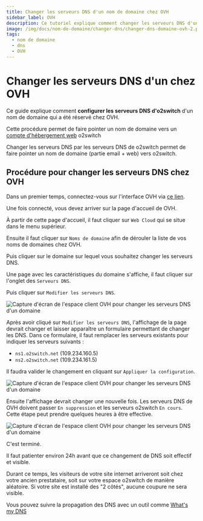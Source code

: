 ```yaml
---
title: Changer les serveurs DNS d'un nom de domaine chez OVH
sidebar_label: OVH
description: Ce tutoriel explique comment changer les serveurs DNS d'un nom de domaine géré chez OVH
image: /img/docs/nom-de-domaine/changer-dns/changer-dns-domaine-ovh-2.png
tags:
  - nom de domaine
  - dns
  - OVH
---
```

# Changer les serveurs DNS d'un chez OVH

Ce guide explique comment **configurer les serveurs DNS d'o2switch** d'un nom de domaine qui a été réservé chez OVH.

Cette procédure permet de faire pointer un nom de domaine vers un [compte d'hébergement
web](https://www.o2switch.fr/hebergement-illimite/) o2switch

Changer les serveurs DNS par les serveurs DNS de o2switch permet de faire pointer un nom de domaine (partie email + web)
vers o2switch.

## Procédure pour changer les serveurs DNS chez OVH

Dans un premier temps, connectez-vous sur l'interface OVH via [ce
lien](https://www.ovh.com/auth/?onsuccess=https%3A//www.ovh.com/manager&amp;ovhSubsidiary=FR).

Une fois connecté, vous devez arriver sur la page d'accueil de OVH. 

<Badge text="1" /> À partir de cette page d'accueil, il faut cliquer sur `Web Cloud` qui se situe dans
le menu supérieur. 

<Badge text="2" /> Ensuite il faut cliquer sur `Noms de domaine` afin de dérouler la liste de vos noms de
domaines chez OVH. 

<Badge text="3" /> Puis cliquer sur le domaine sur lequel vous souhaitez changer les serveurs DNS. 

<Badge text="4" /> Une page avec les caractéristiques du domaine s'affiche, il faut cliquer sur l'onglet
des `Serveurs DNS`.

<Badge text="5" /> Puis cliquer sur `Modifier les serveurs DNS`.  

<Image
    src="/img/docs/nom-de-domaine/changer-dns/changer-serveurs-dns-ovh-1.png"
    title="Procédure pour accéder au formulaire de changement de DNS chez OVH"
    caption="Première étape pour changer les serveurs DNS d'un domaine réservé chez OVH"
    alt="Capture d'écran de l'espace client OVH pour changer les serveurs DNS d'un domaine"
/>

<Badge text="6" /> Après avoir cliqué sur  `Modifier les serveurs DNS`, l'affichage de la page devrait changer et laisser apparaître un
formulaire permettant de changer les DNS. Dans ce formulaire, il faut remplacer les serveurs existants pour indiquer
les serveurs suivants :
  * `ns1.o2switch.net` (109.234.160.5)
  * `ns2.o2switch.net` (109.234.161.5)

<Badge text="7" /> Il faudra valider le changement en cliquant sur `Appliquer la configuration`.

<Image
    src="/img/docs/nom-de-domaine/changer-dns/changer-dns-domaine-ovh-2.png"
    title="Formulaire de changement de DNS chez o2switch"
    caption="Changement des DNS d'un nom de domaine en gestion chez OVH. Configuration des DNS O2switch"
    alt="Capture d'écran de l'espace client OVH pour changer les serveurs DNS d'un domaine"
/>

<Badge text="8" /> Ensuite l'affichage devrait changer une nouvelle fois. Les serveurs DNS de OVH doivent passer `En
suppression` et les serveurs o2switch `En cours`. Cette étape peut prendre quelques heures à être effective. 

<Image
    src="/img/docs/nom-de-domaine/changer-dns/changement-dns-domaine-ovh-3.png"
    title="Le changement de DNS est en cours"
    caption="Les DNS sont en cours de changement chez OVH"
    alt="Capture d'écran de l'espace client OVH pour changer les serveurs DNS d'un domaine"
/>

C'est terminé. 

Il faut patienter environ 24h avant que ce changement de DNS soit effectif et visible. 

Durant ce temps, les visiteurs de votre site internet arriveront soit chez votre ancien prestataire, soit sur votre
espace o2switch de manière aléatoire. Si votre site est installé des "2 côtés", aucune coupure ne sera visible.

Vous pouvez suivre la propagation des DNS avec un outil comme [What's my DNS](https://www.whatsmydns.net/)
